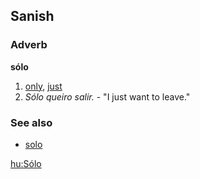 ==Sanish==
=== Adverb ===
'''sólo'''
# [[only]], [[just]]
# ''Sólo queiro salir.'' - "I just want to leave."

===See also===
*[[solo]]

[[hu:Sólo]]